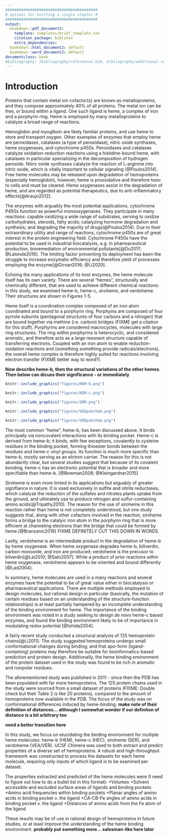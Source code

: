 ```yaml
---
#########################################
# options for knitting a single chapter #
#########################################
output:
  bookdown::pdf_document2:
    template: templates/brief_template.tex
    citation_package: biblatex
    extra_dependencies: 
  bookdown::html_document2: default
  bookdown::word_document2: default
documentclass: book
#bibliography: [bibliography/references.bib, bibliography/additional-references.bib]
---
```


# Introduction {.unnumbered}

```{=tex}
\adjustmtc
\markboth{Introduction}{}
```
<!-- For PDF output, include these two LaTeX commands after unnumbered chapter headings, otherwise the mini table of contents and the running header will show the previous chapter -->

Proteins that contain metal ion cofactor(s) are known as metalloproteins, and they compose approximately 40\% of all proteins. The metal ion can be free, or bound within a ligand. One such ligand is heme, a complex of iron and a porphyrin ring. Heme is employed by many metalloproteins to catalyze a broad range of reactions. 

Hemoglobin and myoglboin are likely familiar proteins, and use heme to store and transport oxygen. Other examples of enzymes that employ heme are peroxidases, catalases (a type of peroxidase), nitric oxide synthases, heme oxygenases, and cytochrome p450s. Peroxidases and catalases catalyze oxidation-reduction reactions using a histidine-bound heme, with catalases in particular specializing in the decomposition of hydrogen peroxide. Nitric oxide synthases catalyze the reaction of L-arginine into nitric oxide, which is vitally important to cellular signaling (@Poulos2014). Free heme molecules may be released upon degradation of hemoproteins (especially hemoglobin), however, heme is prooxidative and therefore toxic to cells and must be cleared. Heme oxygenases assist in the degradation of heme, and are regarded as potential therapeutics, due to anti-inflammatory effects[@Araujo2012].

The enzymes with arguably the most potential applications, cytochrome P450s function as powerful monooxygenases. They participate in many reactions: capable oxidizing a wide range of substrates, serving to oxidize carbohydrates, steroids, fatty acids; catalyzing hormone degradation and synthesis; and degrading the majority of drugs(@Poulos2014). Due to their extraordinary utility and range of reactions, cytochrome p450s are of great interest in the protein engineering field. Cytochrome P450s have the potential to be used  in industrial biocatalysis, e.g. in pharmaceutical production, bioremediation of environmental pollutants[@Du2017; @Lalonde2016]. The limiting factor preventing its deployment has been the struggle to increase enzymatic efficiency and therefore yield of processes employing the enzyme[@Girvan2016; @Li2020]. 

Echoing the many applications of its host enzymes, the heme molecule itself has its own variety. There are several "hemes", structurally and chemically different, that are used to achieve different chemical reactions: in this study, we examined heme-b, heme-c, siroheme, and verdoheme. Their structures are shown in Figures 1-5. 

Heme itself is a coordination complex composed of an iron atom coordinated and bound to a porphyrin ring. Porphyins are composed of four pyrrole subunits (pentagonal structures of four carbons and a nitrogen) that are bound together via methine (i.e. carbon) bridges (FIXME get a citation for this stuff). Porphyrins are considered macrocycles, molecules with large ring structures. The ring within porphyrins is heterocyclic, and considered aromatic, and therefore acts as a large resonant structure capable of transferring electrons. Coupled with an iron atom to enable reduction-oxidation reactions and (something something provide radicals/electrons), the overall heme complex is therefore highly suited for reactions involving electron transfer (FIXME better way to word?). 

**Now describe heme-b, then the structural variations of the other hemes. Then below can dicuss their significance - or immediately**


```r
knitr::include_graphics("figures/HEM-b.png")
```
```r
knitr::include_graphics("figures/HEM-c.png")
```

```r
knitr::include_graphics("figures/SRM.png")
```

```r
knitr::include_graphics("figures/VEApubchem.png")
```
```r
knitr::include_graphics("figures/VERpubchem.png")
```


The most common "heme", heme-b, has been discussed above. It binds principally via noncovalent interactions with its binding pocket. Heme-c is derived from heme-b; it binds, with few exceptions, covalently to cysteine residues in the binding pocket, forming thioester bonds between the residues and heme-c vinyl groups. Its function is much more specific than heme-b, mostly serving as an elctron carrier. The reason for this is not abundantly clear, but several studies suggest that because of its covalent bonding, heme-c has an electronic potential that is broader and more specifiable than heme-b. [@Bowman2008; @Kleingardner2015]

<!-- Work here homie I'm not clear on specifics -->
Siroheme is even more limted in its applications but arguably of greater signifiance in nature. It is used exclusively in sulfite and nitrite reductases, which catalyze the reduction of the sulfates and nitrates plants uptake from the ground, and ultimately use to produce nitrogen and sulfur-containing amino acids(@Tripathy2010). The reason for the use of siroheme in this reaction rather than heme is not completely understood, but one study suggests that, along with other cofactors involved in the reaction, siroheme forms a bridge to the catalyic iron atom in the porphyrin ring that is more efficient at channeling electrons than the bridge that could be formed by heme.[@Branzanic2019] FIXME DEFINITELY CUT THIS DOWN IN WORDS.

Lastly, verdoheme is an intermediate product in the degradation of heme-b by heme oxygenase. When heme oxygenase degrades heme-b, biliverdin, carbon monoxide, and iron are produced; verdoheme is the precusor to bilverdin[@Lai2010; @Sato2007]. While a product of prior reactions wthin heme oxygenase, verdoheme appears to be oriented and bound differently [@Lad2004].
<!-- idk - i dont think this is the spot to say AHA! and so we're studying it -->

<!-- alright now go in for the kill -->
In summary, heme molecules are used in a many reactions and several enzymes have the potential to be of great value either in biocatalysis or pharmaceutical applications. There are multiple methods employed to design molecules, but rational design in particular (basically, the mutation of certain residues based on an understanding of the structure-function relationships) is at least partially hampered by an incomplete understanding of the binding environment for heme. The importance of the binding environment was noted in a study seeking to design *de novo* heme-c based enzymes, and found the binding environment likely to be of importance in modulating redox potential [@Ishida2004].

A fairly recent study conducted a structural analysis of 125 hemoprotein chains(@Li2011). The study suggested hemoproteins undergo small conformational changes during binding; and that apo-form (ligand-containing) proteins may therefore be suitable for bioinformatics-based prediction and protein design. Additionally, the heme binding environment of the protein dataset used in the study was found to be rich in aromatic and nonpolar residues.

The aforementioned study was published in 2011 - since then the PDB has been populated with far more hemoproteins. The 125 protein chains used in the study were sourced from a small dataset of proteins (FIXME: Double check but their Table 2 is like 20 proteins), compared to the amount of hemoproteins now available in the PDB. The focus of the study was on conformational differences induced by heme-binding. **make note of their definition of distances... although I somewhat wonder if our definiton of distance is a bit arbitrary too**

**need a better transition here**

In this study, we focus on elucidating the binding environment for multiple heme molecules: heme-b (HEM), heme-c (HEC), siroheme (SER), and verdoheme (VEA/VER). UCSF Chimera was used to both extract and predict properties of a diverse set of hemoproteins. A robust and high-throughput framework was constructed to process the datasets for each heme molecule, requiring only inputs of which ligand is to be examined per dataset.

The properties extracted and predicted of the heme molecules were (I need to figure out how to do a bullet list in this format):
+Volumes
+Solvent accessible and excluded surface areas of ligands and binding pockets
+Amino acid frequencies within binding pockets
+Planar angles of amino acids in binding pocket v. the ligand
+CA-CB-Fe angles of amino acids in binding pocket v. the ligand
+Distances of amino acids from the Fe atom of the ligand

These results may be of use in rational design of hemoproteins in future studies, or at least improve the understanding of the heme binding environment. **probably put something more... salesman-like here later**